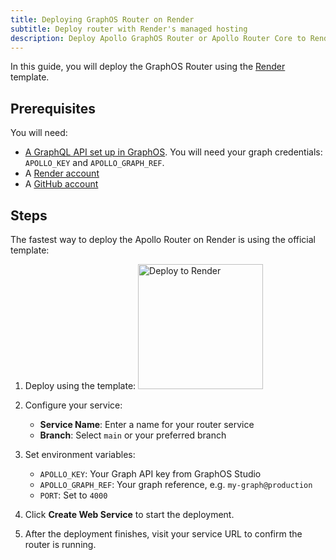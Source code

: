 ```yaml
---
title: Deploying GraphOS Router on Render
subtitle: Deploy router with Render's managed hosting
description: Deploy Apollo GraphOS Router or Apollo Router Core to Render using their managed hosting platform.
---
```


In this guide, you will deploy the GraphOS Router using the [Render](https://render.com/) template.

## Prerequisites

You will need:

- [A GraphQL API set up in GraphOS](/graphos/get-started/guides/graphql#step-1-set-up-your-graphql-api). You will need your graph credentials: `APOLLO_KEY` and `APOLLO_GRAPH_REF`.
- A [Render account](https://render.com/)
- A [GitHub account](https://github.com/)

## Steps

The fastest way to deploy the Apollo Router on Render is using the official template:

1. Deploy using the template:
    <a href="https://render.com/deploy?repo=github.com/apollographql/router-template" hideExternalIcon className="inline-block">
      <img src="https://render.com/images/deploy-to-render-button.svg" alt="Deploy to Render" width="200px" noZoom />
    </a>

1. Configure your service:
   - **Service Name**: Enter a name for your router service
   - **Branch**: Select `main` or your preferred branch

1. Set environment variables:
   - `APOLLO_KEY`: Your Graph API key from GraphOS Studio
   - `APOLLO_GRAPH_REF`: Your graph reference, e.g. `my-graph@production`
   - `PORT`: Set to `4000`

1. Click **Create Web Service** to start the deployment.

1. After the deployment finishes, visit your service URL to confirm the router is running.